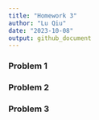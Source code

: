 ```yaml
---
title: "Homework 3"
author: "Lu Qiu"
date: "2023-10-08"
output: github_document
---
```


### Problem 1


### Problem 2



### Problem 3